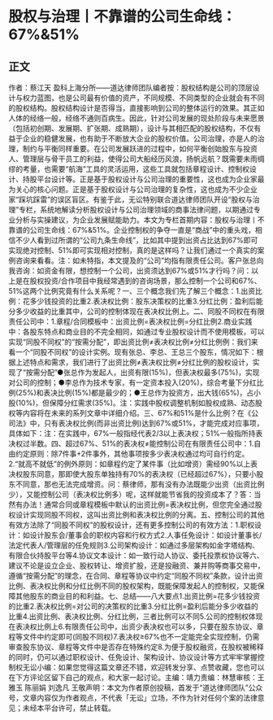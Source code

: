 # 股权与治理丨不靠谱的公司生命线：67%&51%
## 正文
作者：蔡江天 盈科上海分所——道达律师团队编者按：股权结构是公司的顶层设计与权力蓝图，也是公司最有价值的资产，不同规模、不同类型的企业就会有不同的股权结构。股权结构设计是否得当，直接影响到公司的整体运行的效果。其正如人体的经络一般，经络不通则百病生。因此，针对公司发展的现处阶段与未来愿景（包括初创期、发展期、扩张期、成熟期），设计与其相匹配的股权结构，不仅有益于企业的稳健发展，也有助于不断放大企业的股权价值。公司治理，亦是人的治理，制约与平衡同样重要。在公司发展跃进的过程中，如何平衡创始股东与投资人、管理层与骨干员工的利益，使得公司大船经历风浪，扬帆远航？既需要未雨绸缪的考量，也需要“航海”工具的灵活运用，这些工具就包括章程设计、控制权设计、持股平台设计等。正是基于股权设计与公司治理的重要性，这也成为企业家最为关心的核心问题。正是基于股权设计与公司治理的复杂性，这也成为不少企业家“踩坑踩雷”的误区盲区。有鉴于此，无讼特别联合道达律师团队开设“股权与治理”专栏，系统地解读分析股权设计与公司治理领域的商事法律问题，以期通过专业分析与实操建议，为企业发展赋能助力。本文为专栏首期内容：股权与治理丨不靠谱的公司生命线：67%&51%。企业控制权的争夺一直是“商战”中的重头戏，相信不少人看到过所谓的“公司九条生命线”，比如其中提到出资占比达到67%即可实现绝对控制、51%即可实现相对控制，真的是这样吗？让我们通过一个真实的案例咨询来看看。注：如未特指，本文提及的“公司”均指有限责任公司。客户张总向我咨询：如资金有限，想控制一个公司，出资须达到67%或51%才行吗？问：以上是在股权投资/合作项目中我经常遇到的咨询场景，那么控制一个公司和67%、51%这两个比例究竟有什么关系呢？一、三个概念我们先了解三个概念：1.出资比例：花多少钱投资的比重2.表决权比例：股东决策权的比重3.分红比例：盈利后能分多少收益的比重其中，公司的控制体现在表决权比例上。二、同股不同权在有限责任公司中：1.章程/合同模板中：出资比例=表决权比例=分红比例2.商业实践中：各股东特点和商业目的不完全相同，如通过专业股权设计而不使用模板，可以实现“同股不同权”的“按需分配”，即出资比例≠表决权比例≠分红比例例：我们来看一个“同股不同权”的设计实例。现有张总、李总、王总三个股东，情况如下：根据上述特点和需求，我们进行了出资比例≠表决权比例≠分红比例的股权设计，实现了“按需分配”●张总作为发起人，出资有限(15%)，但表决权最多(75%)，实现对公司的控制；●李总作为技术专家，有一定资本投入(20%)，综合考量下分红比例(25%)和表决比例(15%)都是最少的；●王总作为投资方，出大钱(65%)，占小股(10%)，但保障分红需求(35%)。注：实践中股权调整机制如股权成熟、动态股权等内容将在未来的系列文章中详细介绍。三、67%和51%是什么比例？在《公司法》中，只有表决权比例(而非出资比例)达到67%或51%，才能完成对应事项，具体如下：注：在实践中，67%一般指经代表2/3以上表决权；51%一般指所持表决权过半数。四、超过67%、51%的表决权≠能控制公司在有限责任公司中：1.自由约定原则：除7件事+2件事外，其他事项按多少表决权通过均可自行约定。2.“就高不就低”的例外原则：如章程约定了某件事（比如增资）需经90%以上表决权股东同意，那即使大股东单独持有70%的表决权（已经超过67%），只要小股东不同意，那也无法完成增资。问：蔡律师，那有没有办法既能少出资（出资比例少），又能控制公司（表决权比例多）呢，这样就能节省我的投资成本了？答：当然有办法！通常合同或章程模板中默认的出资比例=表决权比例，但您完全通过股权设计实现同股不同权，这叫出资比例和表决权比例的分离。五、控制公司的其他有效方法除了“同股不同权”的股权设计，还有更多控制公司的有效方法：1.职权设计：如设计股东会/董事会的职权内容和行权方式2.人事任免设计：如设计董事长/法定代表人/管理层的任免规则3.公司架构设计：如通过多层架构如金字塔结构、有限合伙持股平台等4.协议文本设计：如一致行动人协议、委托投票权协议等六、建议不论是设立企业、股权转让、增资扩股，还是投融资、兼并购等商事交易中，遵循“按需分配”的理念，在合同、章程等协议中约定“同股不同权”条款，设计出资比例、表决权比例和分红比例不同的股权架构，既能保障发起人的控制权，又能保障其他股东的商业目的和利益。七、总结——八大要点1.出资比例=花多少钱投资的比重2.表决权比例=对公司的决策权的比重3.分红比例=盈利后能分多少收益的比重4.出资比例、表决权比例、分红比例，三者比例可以不同5.公司的控制权体现在表决权比例上6.有限责任公司中，出资少表决权也可以多，只要在股东协议、章程等文件中约定即可(同股不同权)7.表决权≥67%也不一定能完全实现控制，仍需审查股东协议、章程等文件中是否存在特殊约定8.为便于股权融资，在股权被稀释的同时，仍可以通过职权设计、任免设计、架构设计、协议设计等方式牢牢掌握控制权无讼小编：如果您觉得这篇文章还不错，欢迎转发分享、点赞收藏，您也可以在下方评论区留下自己的观点，和大家一起讨论。主编：靖力责编：林慧审核：王雅玉 陈丽娟 刘逸凡 王敬声明：本文为作者原创投稿，首发于“道达律师团队”公众号，文章内容仅为作者观点，不代表「无讼」立场，不作为针对任何个案的法律意见；未经本平台许可，禁止转载。
